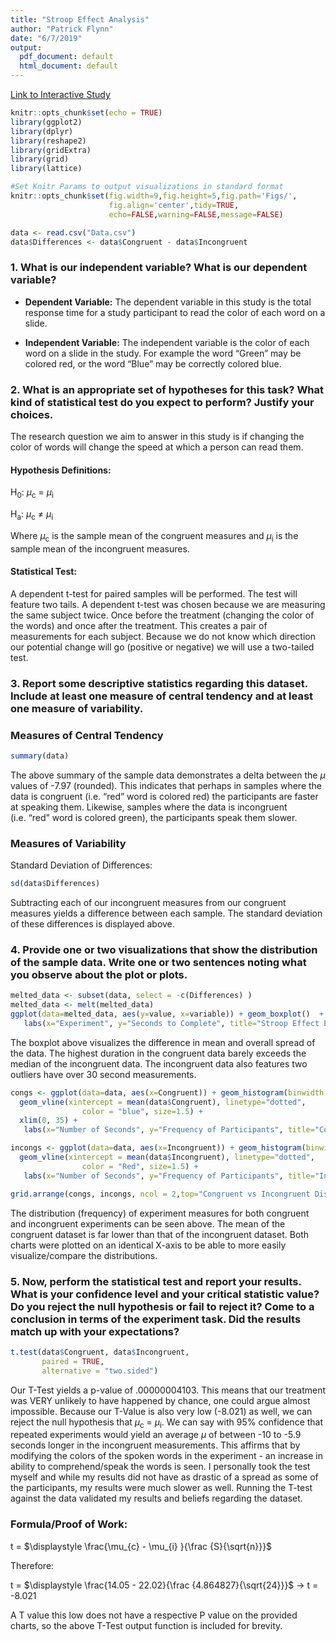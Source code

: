 ```yaml
---
title: "Stroop Effect Analysis"
author: "Patrick Flynn"
date: "6/7/2019"
output:
  pdf_document: default
  html_document: default
---
```


[Link to Interactive Study](https://faculty.washington.edu/chudler/java/ready.html)

```r
knitr::opts_chunk$set(echo = TRUE)
library(ggplot2)
library(dplyr)
library(reshape2)
library(gridExtra)
library(grid)
library(lattice)

#Set Knitr Params to output visualizations in standard format
knitr::opts_chunk$set(fig.width=9,fig.height=5,fig.path='Figs/',
                      fig.align='center',tidy=TRUE,
                      echo=FALSE,warning=FALSE,message=FALSE)
```

```r
data <- read.csv("Data.csv")
data$Differences <- data$Congruent - data$Incongruent
```

### 1. What is our independent variable? What is our dependent variable?
- **Dependent Variable:** The dependent variable in this study is the total response time for a study participant to read the color of each word on a slide.

- **Independent Variable:** The independent variable is the color of each word on a slide in the study. For example the word "Green" may be colored red, or the word "Blue" may be correctly colored blue.

### 2. What is an appropriate set of hypotheses for this task? What kind of statistical test do you expect to perform? Justify your choices.

The research question we aim to answer in this study is if changing the color of words will change the speed at which a person can read them.

#### Hypothesis Definitions:
H<sub>0</sub>: $\mu$<sub>c</sub> = $\mu$<sub>i</sub>

H<sub>a</sub>: $\mu$<sub>c</sub> $\neq$ $\mu$<sub>i</sub>

Where $\mu$<sub>c</sub> is the sample mean of the congruent measures and $\mu$<sub>i</sub> is the sample mean of the incongruent measures.

#### Statistical Test:
A dependent t-test for paired samples will be performed. The test will feature two tails. A dependent t-test was chosen because we are measuring the same subject twice. Once before the treatment (changing the color of the words) and once after the treatment. This creates a pair of measurements for each subject. Because we do not know which direction our potential change will go (positive or negative) we will use a two-tailed test.

### 3. Report some descriptive statistics regarding this dataset. Include at least one measure of central tendency and at least one measure of variability.

### Measures of Central Tendency
```r
summary(data)
```

The above summary of the sample data demonstrates a delta between the $\mu$ values of -7.97 (rounded). This indicates that perhaps in samples where the data is congruent (i.e. "red" word is colored red) the participants are faster at speaking them. Likewise, samples where the data is incongruent (i.e. "red" word is colored green), the participants speak them slower.

### Measures of Variability

Standard Deviation of Differences:
```r
sd(data$Differences)
```

Subtracting each of our incongruent measures from our congruent measures yields a difference between each sample. The standard deviation of these differences is displayed above. 

### 4. Provide one or two visualizations that show the distribution of the sample data. Write one or two sentences noting what you observe about the plot or plots.

```r
melted_data <- subset(data, select = -c(Differences) )
melted_data <- melt(melted_data)
ggplot(data=melted_data, aes(y=value, x=variable)) + geom_boxplot()  + 
   labs(x="Experiment", y="Seconds to Complete", title="Stroop Effect Experiment BoxPlot") 
```

The boxplot above visualizes the difference in mean and overall spread of the data. The highest duration in the congruent data barely exceeds the median of the incongruent data. The incongruent data also features two outliers have over 30 second measurements.

```r
congs <- ggplot(data=data, aes(x=Congruent)) + geom_histogram(binwidth = 2) +
  geom_vline(xintercept = mean(data$Congruent), linetype="dotted", 
                color = "blue", size=1.5) +
  xlim(0, 35) + 
   labs(x="Number of Seconds", y="Frequency of Participants", title="Congruent with Mean Line") 

incongs <- ggplot(data=data, aes(x=Incongruent)) + geom_histogram(binwidth = 2) +
  geom_vline(xintercept = mean(data$Incongruent), linetype="dotted", 
                color = "Red", size=1.5) +
   labs(x="Number of Seconds", y="Frequency of Participants", title="Incongruent with Mean Line") + xlim(0, 35)

grid.arrange(congs, incongs, ncol = 2,top="Congruent vs Incongruent Distributions")
```

The distribution (frequency) of experiment measures for both congruent and incongruent experiments can be seen above. The mean of the congruent dataset is far lower than that of the incongruent dataset. Both charts were plotted on an identical X-axis to be able to more easily visualize/compare the distributions.

### 5. Now, perform the statistical test and report your results. What is your confidence level and your critical statistic value? Do you reject the null hypothesis or fail to reject it? Come to a conclusion in terms of the experiment task. Did the results match up with your expectations?
```r
t.test(data$Congruent, data$Incongruent, 
       paired = TRUE, 
       alternative = "two.sided")
```

Our T-Test yields a p-value of .00000004103. This means that our treatment was VERY unlikely to have happened by chance, one could argue almost impossible. Because our T-Value is also very low (-8.021) as well, we can reject the null hypothesis that $\mu$<sub>c</sub> = $\mu$<sub>i</sub>. We can say with 95% confidence that repeated experiments would yield an average $\mu$ of between -10 to -5.9 seconds longer in the incongruent measurements. This affirms that by modifying the colors of the spoken words in the experiment - an increase in ability to comprehend/speak the words is seen. I personally took the test myself and while my results did not have as drastic of a spread as some of the participants, my results were much slower as well. Running the T-test against the data validated my results and beliefs regarding the dataset. 

### Formula/Proof of Work:

t = $\displaystyle \frac{\mu_{c} - \mu_{i} }{\frac {S}{\sqrt{n}}}$

Therefore:

t = $\displaystyle \frac{14.05 - 22.02}{\frac {4.864827}{\sqrt{24}}}$ -> t = -8.021

A T value this low does not have a respective P value on the provided charts, so the above T-Test output function is included for brevity.
